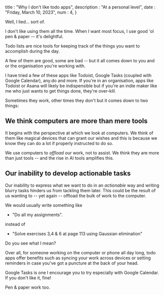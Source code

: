 title : "Why I don't like todo apps",
description : "At a personal level",
date : "Friday, March 10, 2023",
num : 4,
}

Well, I lied... sort of.

I don't like using them all the time.
When I want most focus, I use good 'ol pen & paper -- it's delightful.

Todo lists are nice tools for keeping track of the things you want to accomplish
during the day.

A few of them are good, some are bad -- but it all comes down to you and or the organisation you're working with.

I have tried a few of these apps like Todoist, Google Tasks (coupled with Google Calendar), any.do and more.
If you're in an organisation, apps like Todoist or Asana will likely be indispensible but if you're an indie maker like me who just wants to get things done, they're over-kill.

Sometimes they work, other times they don't but it comes down to two things:

## We think computers are more than mere tools

It begins with the perspective at which we look at computers.
We think of them like magical devices that can grant our wishes and this is because we know they can do a lot if properly instructed to do so.

We use computers to _offload_ our work, not to assist. We think they are more than just tools -- and the rise in AI tools amplifies this.

## Our inability to develop actionable tasks

Our inability to express what we want to do in an _actionable_ way and writing blurry tasks hinders us from tackling them later.
This could be the result of us wanting to -- yet again -- offload the bulk of work to the computer.

We would usually write something like

- "Do all my assignments".

instead of

- "Solve exercises 3,4 & 6 at page 113 using Gaussian elimination"

Do you see what I mean?

Over all, for someone working on the computer or phone all day long, todo apps offer benefits such as syncing
your work across devices or setting reminders in case you've got a puncture at the back of your head.

Google Tasks is one I encourage you to try especially with Google Calendar. If you don't like it, fine!

Pen & paper work too.
